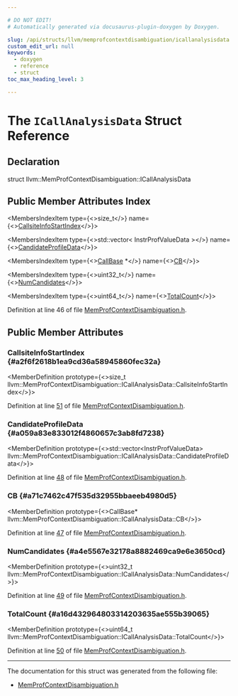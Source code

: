 ```yaml
---

# DO NOT EDIT!
# Automatically generated via docusaurus-plugin-doxygen by Doxygen.

slug: /api/structs/llvm/memprofcontextdisambiguation/icallanalysisdata
custom_edit_url: null
keywords:
  - doxygen
  - reference
  - struct
toc_max_heading_level: 3

---
```





# The `ICallAnalysisData` Struct Reference

<DoxygenPage pluginConfig={pluginConfig}>



## Declaration

<CodeBlock>struct llvm::MemProfContextDisambiguation::ICallAnalysisData</CodeBlock>

## Public Member Attributes Index

<MembersIndex>

<MembersIndexItem
  type={<>size&#95;t</>}
  name={<><a href="#a2f6f2618b1ea9cd36a58945860fec32a">CallsiteInfoStartIndex</a></>}>
</MembersIndexItem>

<MembersIndexItem
  type={<>std::vector&lt; InstrProfValueData &gt;</>}
  name={<><a href="#a059a83e833012f4860657c3ab8fd7238">CandidateProfileData</a></>}>
</MembersIndexItem>

<MembersIndexItem
  type={<><a href="/docs/api/classes/llvm/callbase">CallBase</a> &#42;</>}
  name={<><a href="#a71c7462c47f535d32955bbaeeb4980d5">CB</a></>}>
</MembersIndexItem>

<MembersIndexItem
  type={<>uint32&#95;t</>}
  name={<><a href="#a4e5567e32178a8882469ca9e6e3650cd">NumCandidates</a></>}>
</MembersIndexItem>

<MembersIndexItem
  type={<>uint64&#95;t</>}
  name={<><a href="#a16d432964803314203635ae555b39065">TotalCount</a></>}>
</MembersIndexItem>

</MembersIndex>


Definition at line 46 of file <a href="/docs/api/files/include/include/llvm/include/llvm/transforms/include/llvm/transforms/ipo/memprofcontextdisambiguation-h">MemProfContextDisambiguation.h</a>.

<SectionDefinition>

## Public Member Attributes

### CallsiteInfoStartIndex {#a2f6f2618b1ea9cd36a58945860fec32a}

<MemberDefinition
  prototype={<>size&#95;t llvm::MemProfContextDisambiguation::ICallAnalysisData::CallsiteInfoStartIndex</>}>

Definition at line <a href="/docs/api/files/include/include/llvm/include/llvm/transforms/include/llvm/transforms/ipo/memprofcontextdisambiguation-h/#l00051">51</a> of file <a href="/docs/api/files/include/include/llvm/include/llvm/transforms/include/llvm/transforms/ipo/memprofcontextdisambiguation-h">MemProfContextDisambiguation.h</a>.
</MemberDefinition>

### CandidateProfileData {#a059a83e833012f4860657c3ab8fd7238}

<MemberDefinition
  prototype={<>std::vector&lt;InstrProfValueData&gt; llvm::MemProfContextDisambiguation::ICallAnalysisData::CandidateProfileData</>}>

Definition at line <a href="/docs/api/files/include/include/llvm/include/llvm/transforms/include/llvm/transforms/ipo/memprofcontextdisambiguation-h/#l00048">48</a> of file <a href="/docs/api/files/include/include/llvm/include/llvm/transforms/include/llvm/transforms/ipo/memprofcontextdisambiguation-h">MemProfContextDisambiguation.h</a>.
</MemberDefinition>

### CB {#a71c7462c47f535d32955bbaeeb4980d5}

<MemberDefinition
  prototype={<>CallBase&#42; llvm::MemProfContextDisambiguation::ICallAnalysisData::CB</>}>

Definition at line <a href="/docs/api/files/include/include/llvm/include/llvm/transforms/include/llvm/transforms/ipo/memprofcontextdisambiguation-h/#l00047">47</a> of file <a href="/docs/api/files/include/include/llvm/include/llvm/transforms/include/llvm/transforms/ipo/memprofcontextdisambiguation-h">MemProfContextDisambiguation.h</a>.
</MemberDefinition>

### NumCandidates {#a4e5567e32178a8882469ca9e6e3650cd}

<MemberDefinition
  prototype={<>uint32&#95;t llvm::MemProfContextDisambiguation::ICallAnalysisData::NumCandidates</>}>

Definition at line <a href="/docs/api/files/include/include/llvm/include/llvm/transforms/include/llvm/transforms/ipo/memprofcontextdisambiguation-h/#l00049">49</a> of file <a href="/docs/api/files/include/include/llvm/include/llvm/transforms/include/llvm/transforms/ipo/memprofcontextdisambiguation-h">MemProfContextDisambiguation.h</a>.
</MemberDefinition>

### TotalCount {#a16d432964803314203635ae555b39065}

<MemberDefinition
  prototype={<>uint64&#95;t llvm::MemProfContextDisambiguation::ICallAnalysisData::TotalCount</>}>

Definition at line <a href="/docs/api/files/include/include/llvm/include/llvm/transforms/include/llvm/transforms/ipo/memprofcontextdisambiguation-h/#l00050">50</a> of file <a href="/docs/api/files/include/include/llvm/include/llvm/transforms/include/llvm/transforms/ipo/memprofcontextdisambiguation-h">MemProfContextDisambiguation.h</a>.
</MemberDefinition>

</SectionDefinition>

<hr/>

The documentation for this struct was generated from the following file:

<ul>
<li><a href="/docs/api/files/include/include/llvm/include/llvm/transforms/include/llvm/transforms/ipo/memprofcontextdisambiguation-h">MemProfContextDisambiguation.h</a></li>
</ul>

</DoxygenPage>
